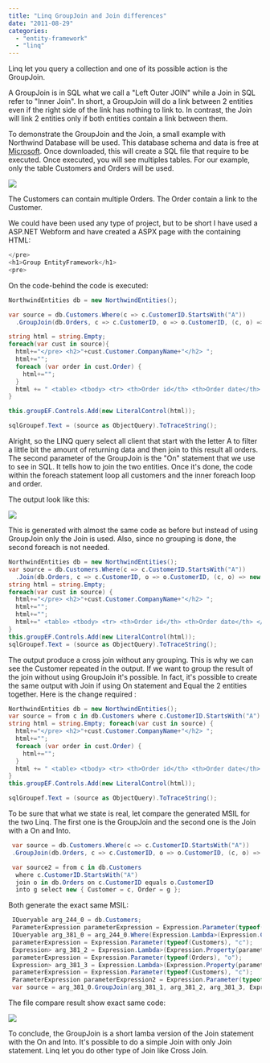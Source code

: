 ```yaml
---
title: "Linq GroupJoin and Join differences"
date: "2011-08-29"
categories: 
  - "entity-framework"
  - "linq"
---
```


Linq let you query a collection and one of its possible action is the GroupJoin.

A GroupJoin is in SQL what we call a "Left Outer JOIN" while a Join in SQL refer to "Inner Join". In short, a GroupJoin will do a link between 2 entities even if the right side of the link has nothing to link to. In contrast, the Join will link 2 entities only if both entities contain a link between them.

To demonstrate the GroupJoin and the Join, a small example with Northwind Database will be used. This database schema and data is free at [Microsoft](http://www.microsoft.com/download/en/details.aspx?id=23654). Once downloaded, this will create a SQL file that require to be executed. Once executed, you will see multiples tables. For our example, only the table Customers and Orders will be used.

![](/images/blog/customersandordersNorthwind-257x300.png)

The Customers can contain multiple Orders. The Order contain a link to the Customer.

We could have been used any type of project, but to be short I have used a ASP.NET Webform and have created a ASPX page with the containing HTML:


```csharp
</pre> 
<h1>Group EntityFramework</h1> 
<pre> 
```

On the code-behind the code is executed:


```csharp
NorthwindEntities db = new NorthwindEntities();

var source = db.Customers.Where(c => c.CustomerID.StartsWith("A"))  
  .GroupJoin(db.Orders, c => c.CustomerID, o => o.CustomerID, (c, o) => new { Customer = c, Order = o });

string html = string.Empty;
foreach(var cust in source){
  html+="</pre> <h2>"+cust.Customer.CompanyName+"</h2> "; 
  html+=""; 
  foreach (var order in cust.Order) { 
    html+=""; 
  } 
  html += " <table> <tbody> <tr> <th>Order id</th> <th>Order date</th> </tr> <tr> <td>" + order.OrderID + "</td> <td>"+order.OrderDate+"</td> </tr> </tbody> </table> <pre>";
}

this.groupEF.Controls.Add(new LiteralControl(html));

sqlGroupef.Text = (source as ObjectQuery).ToTraceString();
```

Alright, so the LINQ query select all client that start with the letter A to filter a little bit the amount of returning data and then join to this result all orders. The second parameter of the GroupJoin is the "On" statement that we use to see in SQL. It tells how to join the two entities. Once it's done, the code within the foreach statement loop all customers and the inner foreach loop and order.

The output look like this:

![](/images/blog/join-139x300.png)

This is generated with almost the same code as before but instead of using GroupJoin only the Join is used. Also, since no grouping is done, the second foreach is not needed.

```csharp
NorthwindEntities db = new NorthwindEntities(); 
var source = db.Customers.Where(c => c.CustomerID.StartsWith("A")) 
  .Join(db.Orders, c => c.CustomerID, o => o.CustomerID, (c, o) => new { Customer = c, Order = o }); 
string html = string.Empty; 
foreach(var cust in source) { 
  html+="</pre> <h2>"+cust.Customer.CompanyName+"</h2> "; 
  html+=""; 
  html+=""; 
  html+=" <table> <tbody> <tr> <th>Order id</th> <th>Order date</th> </tr> <tr> <td>" + cust.Order.OrderID + "</td> <td>"+ cust.Order.OrderDate+"</td> </tr> </tbody> </table> <pre> "; 
} 
this.groupEF.Controls.Add(new LiteralControl(html));
sqlGroupef.Text = (source as ObjectQuery).ToTraceString(); 
```

The output produce a cross join without any grouping. This is why we can see the Customer repeated in the output. If we want to group the result of the join without using GroupJoin it's possible. In fact, it's possible to create the same output with Join if using On statement and Equal the 2 entities together. Here is the change required :

```csharp
NorthwindEntities db = new NorthwindEntities(); 
var source = from c in db.Customers where c.CustomerID.StartsWith("A") join o in db.Orders on c.CustomerID equals o.CustomerID into g select new { Customer = c, Order = g }; 
string html = string.Empty; foreach(var cust in source) {
  html+="</pre> <h2>"+cust.Customer.CompanyName+"</h2> "; 
  html+=""; 
  foreach (var order in cust.Order) { 
    html+=""; 
  }
  html += " <table> <tbody> <tr> <th>Order id</th> <th>Order date</th> </tr> <tr> <td>" + order.OrderID + "</td> <td>"+ order.OrderDate+"</td> </tr> </tbody> </table> <pre> ";
} 
this.groupEF.Controls.Add(new LiteralControl(html));

sqlGroupef.Text = (source as ObjectQuery).ToTraceString(); 
```

To be sure that what we state is real, let compare the generated MSIL for the two Linq. The first one is the GroupJoin and the second one is the Join with a On and Into.

```csharp
 var source = db.Customers.Where(c => c.CustomerID.StartsWith("A")) 
 .GroupJoin(db.Orders, c => c.CustomerID, o => o.CustomerID, (c, o) => new { Customer = c, Order = o }); 
``` 

```csharp
 var source2 = from c in db.Customers 
  where c.CustomerID.StartsWith("A") 
  join o in db.Orders on c.CustomerID equals o.CustomerID 
  into g select new { Customer = c, Order = g }; 
```

Both generate the exact same MSIL:


```csharp
 IQueryable arg_244_0 = db.Customers; 
 ParameterExpression parameterExpression = Expression.Parameter(typeof(Customers), "c"); 
 IQueryable arg_381_0 = arg_244_0.Where(Expression.Lambda>(Expression.Call(Expression.Property(parameterExpression, (MethodInfo)MethodBase.GetMethodFromHandle(ldtoken(get_CustomerID()))), (MethodInfo)MethodBase.GetMethodFromHandle(ldtoken(StartsWith())), new Expression[] { Expression.Constant("A", typeof(string)) }), new ParameterExpression[] { parameterExpression })); IEnumerable arg_381_1 = db.Orders; 
 parameterExpression = Expression.Parameter(typeof(Customers), "c"); 
 Expression> arg_381_2 = Expression.Lambda>(Expression.Property(parameterExpression, (MethodInfo)MethodBase.GetMethodFromHandle(ldtoken(get_CustomerID()))), new ParameterExpression[] { parameterExpression }); 
 parameterExpression = Expression.Parameter(typeof(Orders), "o"); 
 Expression> arg_381_3 = Expression.Lambda>(Expression.Property(parameterExpression, (MethodInfo)MethodBase.GetMethodFromHandle(ldtoken(get_CustomerID()))), new ParameterExpression[] { parameterExpression }); 
 parameterExpression = Expression.Parameter(typeof(Customers), "c"); 
 ParameterExpression parameterExpression2 = Expression.Parameter(typeof(IEnumerable), "o"); 
 var source = arg_381_0.GroupJoin(arg_381_1, arg_381_2, arg_381_3, Expression.Lambda(Expression.New((ConstructorInfo)MethodBase.GetMethodFromHandle(ldtoken(.ctor()), typeof(<>f__AnonymousType0>).TypeHandle), new Expression[] { parameterExpression, parameterExpression2 }, new MethodInfo[] { (MethodInfo)MethodBase.GetMethodFromHandle(ldtoken(get_Customer()), typeof(<>f__AnonymousType0>).TypeHandle), (MethodInfo)MethodBase.GetMethodFromHandle(ldtoken(get_Order()), typeof(<>f__AnonymousType0>).TypeHandle) }), new ParameterExpression[] { parameterExpression, parameterExpression2 })); 
```

The file compare result show exact same code:

![](/images/blog/filematch-300x164.png)

To conclude, the GroupJoin is a short lamba version of the Join statement with the On and Into. It's possible to do a simple Join with only Join statement. Linq let you do other type of Join like Cross Join.
